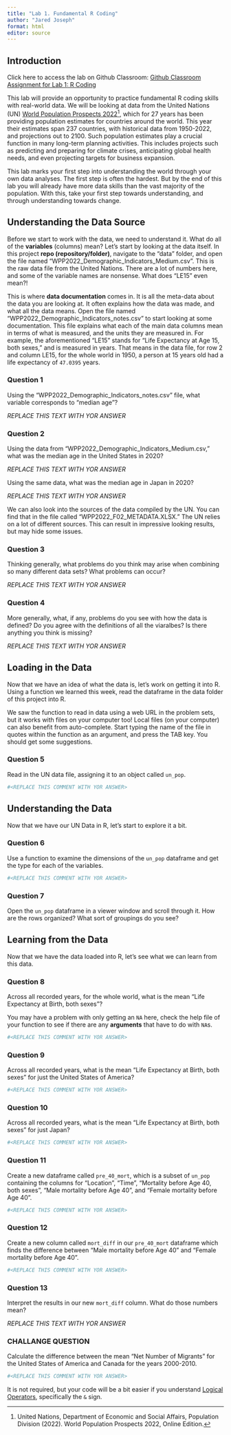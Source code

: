 ```yaml
---
title: "Lab 1. Fundamental R Coding"
author: "Jared Joseph"
format: html
editor: source
---
```


## Introduction

Click here to access the lab on Github Classroom:
[Github Classroom Assignment for Lab 1: R Coding](https://classroom.github.com/a/zwOsnirp)

This lab will provide an opportunity to practice fundamental R coding skills with real-world data. We will be looking at data from the United Nations (UN) [World Population Prospects 2022](https://population.un.org/wpp/)[^1], which for 27 years has been providing population estimates for countries around the world. This year their estimates span 237 countries, with historical data from 1950-2022, and projections out to 2100. Such population estimates play a crucial function in many long-term planning activities. This includes projects such as predicting and preparing for climate crises, anticipating global health needs, and even projecting targets for business expansion. 

[^1]: United Nations, Department of Economic and Social Affairs, Population Division (2022). World Population Prospects 2022, Online Edition. 

This lab marks your first step into understanding the world through your own data analyses. The first step is often the hardest. But by the end of this lab you will already have more data skills than the vast majority of the population. With this, take your first step towards understanding, and through understanding towards change.

## Understanding the Data Source

Before we start to work with the data, we need to understand it. What do all of the **variables** (columns) mean? Let's start by looking at the data itself. In this project **repo (repository/folder)**, navigate to the "data" folder, and open the file named "WPP2022_Demographic_Indicators_Medium.csv". This is the raw data file from the United Nations. There are a lot of numbers here, and some of the variable names are nonsense. What does "LE15" even mean?!

This is where **data documentation** comes in. It is all the meta-data about the data you are looking at. It often explains how the data was made, and what all the data means. Open the file named "WPP2022_Demographic_Indicators_notes.csv" to start looking at some documentation. This file explains what each of the main data columns mean in terms of what is measured, and the units they are measured in. For example, the aforementioned "LE15" stands for "Life Expectancy at Age 15, both sexes," and is measured in years. That means in the data file,  for row 2 and column LE15, for the whole world in 1950, a person at 15 years old had a life expectancy of `47.0395` years.

:::{.callout-note}
### Question 1

Using the "WPP2022_Demographic_Indicators_notes.csv" file, what variable corresponds to "median age"?

*REPLACE THIS TEXT WITH YOR ANSWER*
:::
 
:::{.callout-note}
### Question 2

Using the data from "WPP2022_Demographic_Indicators_Medium.csv," what was the median age in the United States in 2020?

*REPLACE THIS TEXT WITH YOR ANSWER*

Using the same data, what was the median age in Japan in 2020?

*REPLACE THIS TEXT WITH YOR ANSWER*

:::
 
We can also look into the sources of the data compiled by the UN. You can find that in the file called "WPP2022_F02_METADATA.XLSX." The UN relies on a lot of different sources. This can result in impressive looking results, but may hide some issues.

:::{.callout-note}
### Question 3

Thinking generally, what problems do you think may arise when combining so many different data sets? What problems can occur?

*REPLACE THIS TEXT WITH YOR ANSWER*

:::

:::{.callout-note}
### Question 4

More generally, what, if any, problems do you see with how the data is defined? Do you agree with the definitions of all the viaralbes? Is there anything you think is missing?

*REPLACE THIS TEXT WITH YOR ANSWER*

:::

## Loading in the Data

Now that we have an idea of what the data is, let's work on getting it into R. Using a function we learned this week, read the dataframe in the data folder of this project into R.

:::{.callout-tip}
We saw the function to read in data using a web URL in the problem sets, but it works with files on your computer too! Local files (on your computer) can also benefit from auto-complete. Start typing the name of the file in quotes within the function as an argument, and press the TAB key. You should get some suggestions.
:::

:::{.callout-note}
### Question 5

Read in the UN data file, assigning it to an object called `un_pop`.
:::

```r

#<REPLACE THIS COMMENT WITH YOR ANSWER>

```


## Understanding the Data

Now that we have our UN Data in R, let's start to explore it a bit.

:::{.callout-note}
### Question 6

Use a function to examine the dimensions of the `un_pop` dataframe and get the type for each of the variables.
:::

```r

#<REPLACE THIS COMMENT WITH YOR ANSWER>

```

:::{.callout-note}
### Question 7

Open the `un_pop` dataframe in a viewer window and scroll through it. How are the rows organized? What sort of groupings do you see?
:::

## Learning from the Data

Now that we have the data loaded into R, let's see what we can learn from this data.

:::{.callout-note}
### Question 8

Across all recorded years, for the whole world, what is the mean "Life Expectancy at Birth, both sexes"?
:::

:::{.callout-tip}
You may have a problem with only getting an `NA` here, check the help file of your function to see if there are any **arguments** that have to do with `NA`s.
:::

```r

#<REPLACE THIS COMMENT WITH YOR ANSWER>

```

:::{.callout-note}
### Question 9

Across all recorded years, what is the mean "Life Expectancy at Birth, both sexes" for just the United States of America?
:::

```r

#<REPLACE THIS COMMENT WITH YOR ANSWER>

```

:::{.callout-note}
### Question 10

Across all recorded years, what is the mean "Life Expectancy at Birth, both sexes" for just Japan?
:::

```r

#<REPLACE THIS COMMENT WITH YOR ANSWER>

```

:::{.callout-note}
### Question 11

Create a new dataframe called `pre_40_mort`, which is a subset of `un_pop` containing the columns for "Location", "Time", "Mortality before Age 40, both sexes", "Male mortality before Age 40", and "Female mortality before Age 40".
:::

```r

#<REPLACE THIS COMMENT WITH YOR ANSWER>

```

:::{.callout-note}
### Question 12

Create a new column called `mort_diff` in our `pre_40_mort` dataframe which finds the difference between "Male mortality before Age 40" and "Female mortality before Age 40".
:::

```r

#<REPLACE THIS COMMENT WITH YOR ANSWER>

```

:::{.callout-note}
### Question 13

Interpret the results in our new `mort_diff` column. What do those numbers mean?

*REPLACE THIS TEXT WITH YOR ANSWER*
:::

:::{.callout-warning}
### CHALLANGE QUESTION

Calculate the difference between the mean "Net Number of Migrants" for the United States of America and Canada for the years 2000-2010.
:::

```r

#<REPLACE THIS COMMENT WITH YOR ANSWER>

```

:::{.callout-tip}
It is not required, but your code will be a bit easier if you understand [Logical Operators](https://towardsdatascience.com/the-complete-guide-to-logical-operators-in-r-9eacb5fd9abd), specifically the `&` sign.
:::





